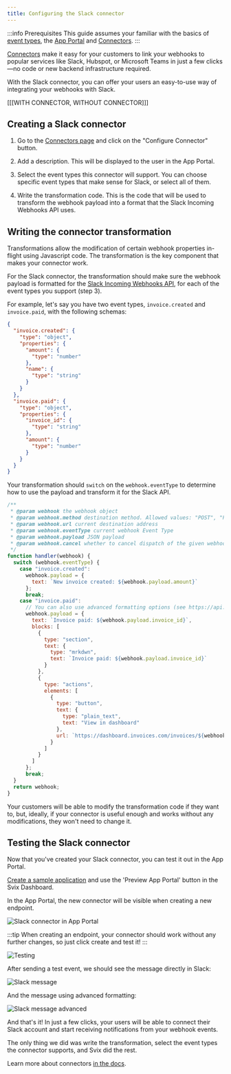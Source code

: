 ```yaml
---
title: Configuring the Slack connector
---
```


:::info Prerequisites
This guide assumes your familiar with the basics of [event types](../event-types), the [App Portal](../app-portal) and [Connectors](../connectors).
:::

[Connectors](https://docs.svix.com/connectors) make it easy for your customers to link your webhooks to popular services like Slack, Hubspot, or Microsoft Teams in just a few clicks—no code or new backend infrastructure required.

With the Slack connector, you can offer your users an easy-to-use way of integrating your webhooks with Slack.

[[[WITH CONNECTOR, WITHOUT CONNECTOR]]]


## Creating a Slack connector

1. Go to the [Connectors page](https://dashboard.svix.com/connectors) and click on the "Configure Connector" button.

2. Add a description. This will be displayed to the user in the App Portal. 

3. Select the event types this connector will support. You can choose specific event types that make sense for Slack, or select all of them.

4. Write the transformation code. This is the code that will be used to transform the webhook payload into a format that the Slack Incoming Webhooks API uses.

## Writing the connector transformation

Transformations allow the modification of certain webhook properties in-flight using Javascript code. The transformation is the key component that makes your connector work.

For the Slack connector, the transformation should make sure the webhook payload is formatted for the [Slack Incoming Webhooks API](https://api.slack.com/messaging/webhooks#posting_with_webhooks), for each of the event types you support (step 3).

For example, let's say you have two event types, `invoice.created` and `invoice.paid`, with the following schemas:

```json
{
  "invoice.created": {
    "type": "object",
    "properties": {
      "amount": {
        "type": "number"
      },
      "name": {
        "type": "string"
      }
    }
  },
  "invoice.paid": {
    "type": "object",
    "properties": {
      "invoice_id": {
        "type": "string"
      },
      "amount": {
        "type": "number"
      }
    }
  }
}
```

Your transformation should `switch` on the `webhook.eventType` to determine how to use the payload and transform it for the Slack API.

```js
/**
 * @param webhook the webhook object
 * @param webhook.method destination method. Allowed values: "POST", "PUT"
 * @param webhook.url current destination address
 * @param webhook.eventType current webhook Event Type
 * @param webhook.payload JSON payload
 * @param webhook.cancel whether to cancel dispatch of the given webhook
 */
function handler(webhook) {
  switch (webhook.eventType) {
    case "invoice.created":
      webhook.payload = { 
        text: `New invoice created: ${webhook.payload.amount}`
      };
      break;
    case "invoice.paid":
      // You can also use advanced formatting options (see https://api.slack.com/messaging/webhooks#advanced_message_formatting)
      webhook.payload = {
        text: `Invoice paid: ${webhook.payload.invoice_id}`,
        blocks: [
          {
            type: "section",
            text: {
              type: "mrkdwn",
              text: `Invoice paid: ${webhook.payload.invoice_id}`
            }
          },
          {
            type: "actions",
            elements: [
              {
                type: "button",
                text: {
                  type: "plain_text",
                  text: "View in dashboard"
                },
                url: `https://dashboard.invoices.com/invoices/${webhook.payload.invoice_id}`
              }
            ]
          }
        ]
      };
      break;
  }
  return webhook;
}
```

Your customers will be able to modify the transformation code if they want to, but, ideally, if your connector is useful enough and works without any modifications, they won't need to change it. 

## Testing the Slack connector

Now that you've created your Slack connector, you can test it out in the App Portal.

[Create a sample application](https://docs.svix.com/quickstart#creating-a-consumer-application) and use the 'Preview App Portal' button in the Svix Dashboard. 

In the App Portal, the new connector will be visible when creating a new endpoint.

![Slack connector in App Portal](../img/tutorials/slack-connectors/new-endpoint.png)

:::tip 
When creating an endpoint, your connector should work without any further changes, so just click create and test it!
:::

![Testing](../img/tutorials/slack-connectors/testing.png)

After sending a test event, we should see the message directly in Slack:

![Slack message](../img/tutorials/slack-connectors/slack-notification.png)


And the message using advanced formatting:

![Slack message advanced](../img/tutorials/slack-connectors/advanced-formatting.png)


And that's it! In just a few clicks, your users will be able to connect their Slack account and start receiving notifications from your webhook events. 

The only thing we did was write the transformation, select the event types the connector supports, and Svix did the rest.

Learn more about connectors [in the docs](../connectors).

